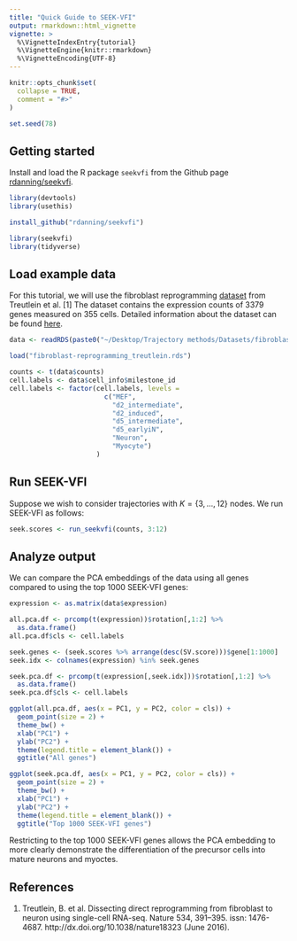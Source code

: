```yaml
---
title: "Quick Guide to SEEK-VFI"
output: rmarkdown::html_vignette
vignette: >
  %\VignetteIndexEntry{tutorial}
  %\VignetteEngine{knitr::rmarkdown}
  %\VignetteEncoding{UTF-8}
---
```


```r
knitr::opts_chunk$set(
  collapse = TRUE,
  comment = "#>"
)

set.seed(78)
```

## Getting started

Install and load the R package `seekvfi` from the Github page [rdanning/seekvfi](https://github.com/rdanning/seekvfi).

```r
library(devtools)
library(usethis)

install_github("rdanning/seekvfi")
```
```r
library(seekvfi)
library(tidyverse)
```

## Load example data

For this tutorial, we will use the fibroblast reprogramming [dataset](https://zenodo.org/records/1443566) from Treutlein et al. [1] The dataset contains the expression counts of 3379 genes measured on 355 cells. Detailed information about the dataset can be found [here](https://www.nature.com/articles/nature18323).

```r
data <- readRDS(paste0("~/Desktop/Trajectory methods/Datasets/fibroblast-reprogramming_treutlein.rds"))
```

```r
load("fibroblast-reprogramming_treutlein.rds")
```
```r
counts <- t(data$counts)
cell.labels <- data$cell_info$milestone_id
cell.labels <- factor(cell.labels, levels =
                        c("MEF",
                          "d2_intermediate",
                          "d2_induced",
                          "d5_intermediate",
                          "d5_earlyiN",
                          "Neuron",
                          "Myocyte")
                      )
```

## Run SEEK-VFI

Suppose we wish to consider trajectories with $K=\{3,...,12\}$ nodes. We run SEEK-VFI as follows:

```r
seek.scores <- run_seekvfi(counts, 3:12)
```

## Analyze output

We can compare the PCA embeddings of the data using all genes compared to using the top 1000 SEEK-VFI genes:

```r
expression <- as.matrix(data$expression)

all.pca.df <- prcomp(t(expression))$rotation[,1:2] %>%
  as.data.frame()
all.pca.df$cls <- cell.labels

seek.genes <- (seek.scores %>% arrange(desc(SV.score)))$gene[1:1000]
seek.idx <- colnames(expression) %in% seek.genes

seek.pca.df <- prcomp(t(expression[,seek.idx]))$rotation[,1:2] %>%
  as.data.frame()
seek.pca.df$cls <- cell.labels

```

```r
ggplot(all.pca.df, aes(x = PC1, y = PC2, color = cls)) +
  geom_point(size = 2) +
  theme_bw() +
  xlab("PC1") +
  ylab("PC2") +
  theme(legend.title = element_blank()) +
  ggtitle("All genes")
```

```r
ggplot(seek.pca.df, aes(x = PC1, y = PC2, color = cls)) +
  geom_point(size = 2) +
  theme_bw() +
  xlab("PC1") +
  ylab("PC2") +
  theme(legend.title = element_blank()) +
  ggtitle("Top 1000 SEEK-VFI genes")
```

Restricting to the top 1000 SEEK-VFI genes allows the PCA embedding to more clearly demonstrate the differentiation of the precursor cells into mature neurons and myoctes.

## References
1. Treutlein, B. et al. Dissecting direct reprogramming from fibroblast to neuron using single-cell RNA-seq. Nature 534, 391–395. issn: 1476-4687. http://dx.doi.org/10.1038/nature18323 (June 2016).
